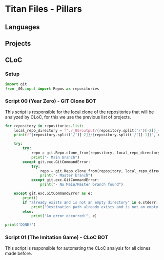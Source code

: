 # Titan Files - Pillars

## Languages

## Projects

## CLoC

### Setup

```python
import git
from _00.input import Repos as repositories
```

### Script 00 (**Year Zero**) - GIT Clone BOT

This script is responsible for the local clone of the repositories that will be analyzed by CLoC, for this we use the previous list of projects.

```python
for repository in repositories.list:
    local_repo_directory = f"./_00/output/{repository.split('/')[-2]}_{repository.split('/')[-1]}"
    print(f"{repository.split('/')[-2]}/{repository.split('/')[-1]}", end="")

    try:
        try:
            repo = git.Repo.clone_from(repository, local_repo_directory, branch='main')
            print("- Main branch")
        except git.exc.GitCommandError:
            try:
                repo = git.Repo.clone_from(repository, local_repo_directory, branch='master')
                print("- Master branch")
            except git.exc.GitCommandError:
                print("- No Main/Master branch found")

    except git.exc.GitCommandError as e:
        print()
        if "already exists and is not an empty directory" in e.stderr:
            print("Destination path already exists and is not an empty directory.")
        else:
            print("An error occurred:", e)

print('DONE!')

```

### Script 01 (**The Imitation Game**) - CLoC BOT

This script is responsible for automating the CLoC analysis for all clones made before.
